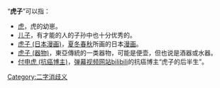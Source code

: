 “'''虎子'''”可以指：
* [[虎|虎]]，虎的幼崽。
* [[儿子|儿子]]，有才能的人的子孙中也十分优秀的。
* [[虎子_(日本漫画)|虎子 (日本漫画)]]，[[夏冬春秋|夏冬春秋]]所画的日本[[漫画|漫画]]。
* [[虎子_(器物)|虎子 (器物)]]，東亞傳統的一类器物，可能是便壶，但也说是酒器或水器。
* [[付申虎_(抗癌博主)|付申虎 (抗癌博主)]]，[[视频弹幕|弹幕视频网站]][[bilibili|bilibili]]的抗癌博主“虎子的后半生”。

{{disambig}}
[[Category:二字消歧义|Category:二字消歧义]]
